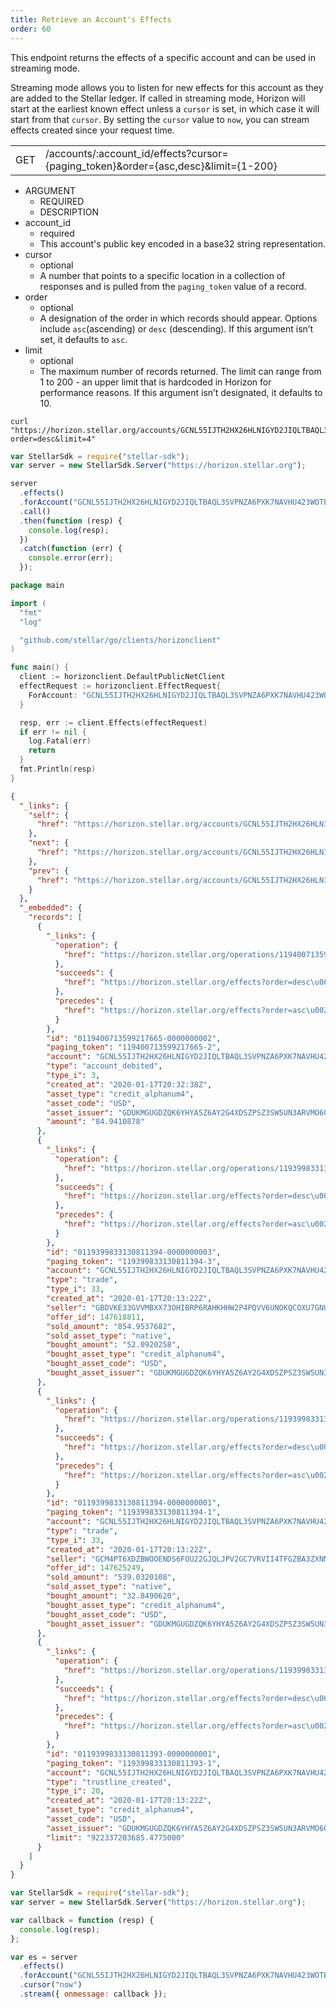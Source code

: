 ```yaml
---
title: Retrieve an Account's Effects
order: 60
---
```



This endpoint returns the effects of a specific account and can be used in streaming mode.

Streaming mode allows you to listen for new effects for this account as they are added to the Stellar ledger. If called in streaming mode, Horizon will start at the earliest known effect unless a `cursor` is set, in which case it will start from that `cursor`. By setting the `cursor` value to `now`, you can stream effects created since your request time.

<Endpoint>


|  |  |
| --- | --- |
| GET | /accounts/:account_id/effects?cursor={paging_token}&order={asc,desc}&limit={1-200} |

</Endpoint>


<AttributeTable>


- ARGUMENT
  - REQUIRED
  - DESCRIPTION
- account_id
  - required
  - This account's public key encoded in a base32 string representation.
- cursor
  - optional
  - A number that points to a specific location in a collection of responses and is pulled from the `paging_token` value of a record.
- order
  - optional
  - A designation of the order in which records should appear. Options include `asc`(ascending) or `desc` (descending). If this argument isn’t set, it defaults to `asc`.
- limit
  - optional
  - The maximum number of records returned. The limit can range from 1 to 200 - an upper limit that is hardcoded in Horizon for performance reasons. If this argument isn’t designated, it defaults to 10.

</AttributeTable>


<CodeExample title="Example Request">


```curl
curl "https://horizon.stellar.org/accounts/GCNL55IJTH2HX26HLNIGYD2JIQLTBAQL3SVPNZA6PXK7NAVHU423WOTE/effects?order=desc&limit=4"
```

```js
var StellarSdk = require("stellar-sdk");
var server = new StellarSdk.Server("https://horizon.stellar.org");

server
  .effects()
  .forAccount("GCNL55IJTH2HX26HLNIGYD2JIQLTBAQL3SVPNZA6PXK7NAVHU423WOTE")
  .call()
  .then(function (resp) {
    console.log(resp);
  })
  .catch(function (err) {
    console.error(err);
  });
```

```go
package main

import (
  "fmt"
  "log"

  "github.com/stellar/go/clients/horizonclient"
)

func main() {
  client := horizonclient.DefaultPublicNetClient
  effectRequest := horizonclient.EffectRequest{
    ForAccount: "GCNL55IJTH2HX26HLNIGYD2JIQLTBAQL3SVPNZA6PXK7NAVHU423WOTE",
  }

  resp, err := client.Effects(effectRequest)
  if err != nil {
    log.Fatal(err)
    return
  }
  fmt.Println(resp)
}
```

</CodeExample>


<ExampleResponse title="Example Response">


```json
{
  "_links": {
    "self": {
      "href": "https://horizon.stellar.org/accounts/GCNL55IJTH2HX26HLNIGYD2JIQLTBAQL3SVPNZA6PXK7NAVHU423WOTE/effects?cursor=\u0026limit=4\u0026order=desc"
    },
    "next": {
      "href": "https://horizon.stellar.org/accounts/GCNL55IJTH2HX26HLNIGYD2JIQLTBAQL3SVPNZA6PXK7NAVHU423WOTE/effects?cursor=119399833130811393-1\u0026limit=4\u0026order=desc"
    },
    "prev": {
      "href": "https://horizon.stellar.org/accounts/GCNL55IJTH2HX26HLNIGYD2JIQLTBAQL3SVPNZA6PXK7NAVHU423WOTE/effects?cursor=119400713599217665-2\u0026limit=4\u0026order=asc"
    }
  },
  "_embedded": {
    "records": [
      {
        "_links": {
          "operation": {
            "href": "https://horizon.stellar.org/operations/119400713599217665"
          },
          "succeeds": {
            "href": "https://horizon.stellar.org/effects?order=desc\u0026cursor=119400713599217665-2"
          },
          "precedes": {
            "href": "https://horizon.stellar.org/effects?order=asc\u0026cursor=119400713599217665-2"
          }
        },
        "id": "0119400713599217665-0000000002",
        "paging_token": "119400713599217665-2",
        "account": "GCNL55IJTH2HX26HLNIGYD2JIQLTBAQL3SVPNZA6PXK7NAVHU423WOTE",
        "type": "account_debited",
        "type_i": 3,
        "created_at": "2020-01-17T20:32:38Z",
        "asset_type": "credit_alphanum4",
        "asset_code": "USD",
        "asset_issuer": "GDUKMGUGDZQK6YHYA5Z6AY2G4XDSZPSZ3SW5UN3ARVMO6QSRDWP5YLEX",
        "amount": "84.9410878"
      },
      {
        "_links": {
          "operation": {
            "href": "https://horizon.stellar.org/operations/119399833130811394"
          },
          "succeeds": {
            "href": "https://horizon.stellar.org/effects?order=desc\u0026cursor=119399833130811394-3"
          },
          "precedes": {
            "href": "https://horizon.stellar.org/effects?order=asc\u0026cursor=119399833130811394-3"
          }
        },
        "id": "0119399833130811394-0000000003",
        "paging_token": "119399833130811394-3",
        "account": "GCNL55IJTH2HX26HLNIGYD2JIQLTBAQL3SVPNZA6PXK7NAVHU423WOTE",
        "type": "trade",
        "type_i": 33,
        "created_at": "2020-01-17T20:13:22Z",
        "seller": "GBDVKE33GVVMBXX73OHIBRP6RAHKHHW2P4PQVV6UNOKQCOXU7GNUM4QI",
        "offer_id": 147618811,
        "sold_amount": "854.9537682",
        "sold_asset_type": "native",
        "bought_amount": "52.0920258",
        "bought_asset_type": "credit_alphanum4",
        "bought_asset_code": "USD",
        "bought_asset_issuer": "GDUKMGUGDZQK6YHYA5Z6AY2G4XDSZPSZ3SW5UN3ARVMO6QSRDWP5YLEX"
      },
      {
        "_links": {
          "operation": {
            "href": "https://horizon.stellar.org/operations/119399833130811394"
          },
          "succeeds": {
            "href": "https://horizon.stellar.org/effects?order=desc\u0026cursor=119399833130811394-1"
          },
          "precedes": {
            "href": "https://horizon.stellar.org/effects?order=asc\u0026cursor=119399833130811394-1"
          }
        },
        "id": "0119399833130811394-0000000001",
        "paging_token": "119399833130811394-1",
        "account": "GCNL55IJTH2HX26HLNIGYD2JIQLTBAQL3SVPNZA6PXK7NAVHU423WOTE",
        "type": "trade",
        "type_i": 33,
        "created_at": "2020-01-17T20:13:22Z",
        "seller": "GCM4PT6XDZBWOOENDS6FOU22GJQLJPV2GC7VRVII4TFGZBA3ZXNM55SV",
        "offer_id": 147625249,
        "sold_amount": "539.0320108",
        "sold_asset_type": "native",
        "bought_amount": "32.8490620",
        "bought_asset_type": "credit_alphanum4",
        "bought_asset_code": "USD",
        "bought_asset_issuer": "GDUKMGUGDZQK6YHYA5Z6AY2G4XDSZPSZ3SW5UN3ARVMO6QSRDWP5YLEX"
      },
      {
        "_links": {
          "operation": {
            "href": "https://horizon.stellar.org/operations/119399833130811393"
          },
          "succeeds": {
            "href": "https://horizon.stellar.org/effects?order=desc\u0026cursor=119399833130811393-1"
          },
          "precedes": {
            "href": "https://horizon.stellar.org/effects?order=asc\u0026cursor=119399833130811393-1"
          }
        },
        "id": "0119399833130811393-0000000001",
        "paging_token": "119399833130811393-1",
        "account": "GCNL55IJTH2HX26HLNIGYD2JIQLTBAQL3SVPNZA6PXK7NAVHU423WOTE",
        "type": "trustline_created",
        "type_i": 20,
        "created_at": "2020-01-17T20:13:22Z",
        "asset_type": "credit_alphanum4",
        "asset_code": "USD",
        "asset_issuer": "GDUKMGUGDZQK6YHYA5Z6AY2G4XDSZPSZ3SW5UN3ARVMO6QSRDWP5YLEX",
        "limit": "922337203685.4775000"
      }
    ]
  }
}
```

</ExampleResponse>


<CodeExample title="JavaScript Streaming Example">


```js
var StellarSdk = require("stellar-sdk");
var server = new StellarSdk.Server("https://horizon.stellar.org");

var callback = function (resp) {
  console.log(resp);
};

var es = server
  .effects()
  .forAccount("GCNL55IJTH2HX26HLNIGYD2JIQLTBAQL3SVPNZA6PXK7NAVHU423WOTE")
  .cursor("now")
  .stream({ onmessage: callback });
```

</CodeExample>


